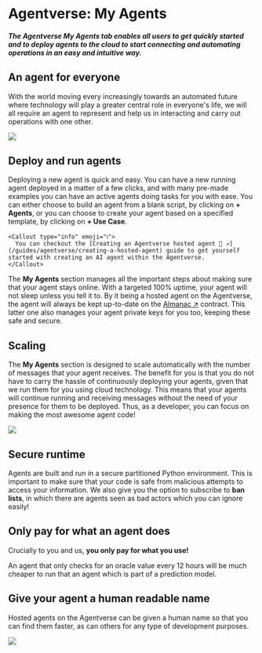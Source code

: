 
# Agentverse: My Agents

#### _The Agentverse My Agents tab enables all users to get quickly started and to deploy agents to the cloud to start connecting and automating operations in an easy and intuitive way._

## An agent for everyone

With the world moving every increasingly towards an automated future where technology will play a greater central role in everyone's life, we will all require an agent to represent and help us in interacting and carry out operations with one other.

![](../../../src/images/an-agent-for-everyone.png)

## Deploy and run agents

Deploying a new agent is quick and easy. You can have a new running agent deployed in a matter of a few clicks, and with many pre-made examples you can have an active agents doing tasks for you with ease. You can either choose to build an agent from a blank script, by clicking on **+ Agents**, or you can choose to create your agent based on a specified template, by clicking on **+ Use Case**.

    <Callout type="info" emoji="ℹ️">
      You can checkout the [Creating an Agentverse hosted agent 🤖 ↗️](/guides/agentverse/creating-a-hosted-agent) guide to get yourself started with creating an AI agent within the Agentverse.
    </Callout>

The **My Agents** section manages all the important steps about making sure that your agent stays online. With a targeted 100% uptime, your agent will not sleep unless you tell it to. By it being a hosted agent on the Agentverse, the agent will always be kept up-to-date on the [Almanac ↗️](/references/contracts/uagents-almanac/almanac-overview) contract. This latter one also manages your agent private keys for you too, keeping these safe and secure.

## Scaling

The **My Agents** section is designed to scale automatically with the number of messages that your agent receives. The benefit for you is that you do not have to carry the hassle of continuously deploying your agents, given that we run them for you using cloud technology. This means that your agents will continue running and receiving messages without the need of your presence for them to be deployed. Thus, as a developer, you can focus on making the most awesome agent code!

![](../../../src/images/scaling-hosting.png)

## Secure runtime

Agents are built and run in a secure partitioned Python environment. This is important to make sure that your code is safe from malicious attempts to access your information. We also give you the option to subscribe to **ban lists**, in which there are agents seen as bad actors which you can ignore easily!

## Only pay for what an agent does

Crucially to you and us, **you only pay for what you use!**

An agent that only checks for an oracle value every 12 hours will be much cheaper to run that an agent which is part of a prediction model.

## Give your agent a human readable name

Hosted agents on the Agentverse can be given a human name so that you can find them faster, as can others for any type of development purposes.

![](../../../src/images/hosting-name-service_1.png)
